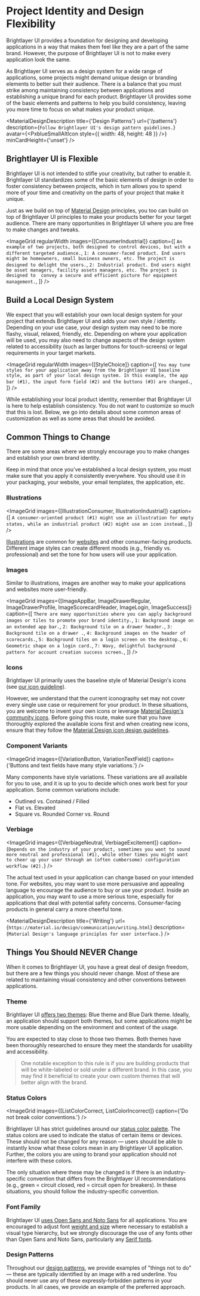 
<!-- KEYWORDS: design tutorial branding brand identity flexible flex -->

# Project Identity and Design Flexibility

Brightlayer UI provides a foundation for designing and developing applications in a way that makes them feel like they are a part of the same brand. However, the purpose of Brightlayer UI is not to make every application look the same.

As Brightlayer UI serves as a design system for a wide range of applications, some projects might demand unique design or branding elements to better suit their audience. There is a balance that you must strike among maintaining consistency between applications and establishing a unique brand for each product. Brightlayer UI provides some of the basic elements and patterns to help you build consistency, leaving you more time to focus on what makes your product unique.

<MaterialDesignDescription
    title={'Design Patterns'}
    url={'/patterns'}
    description={`Follow Brightlayer UI's design pattern guidelines.`}
    avatar={<PxblueSmallAltIcon style={{ width: 48, height: 48 }} />}
    minCardHeight={'unset'}
/>

## Brightlayer UI is Flexible

Brightlayer UI is not intended to stifle your creativity, but rather to enable it. Brightlayer UI standardizes some of the basic elements of design in order to foster consistency between projects, which in turn allows you to spend more of your time and creativity on the parts of your project that make it unique.

Just as we build on top of [Material Design](https://material.io) principles, you too can build on top of Brightlayer UI principles to make your products better for your target audience. There are many opportunities in Brightlayer UI where you are free to make changes and tweaks.

<ImageGrid
    regularWidth
    images={[ConsumerIndustrial]}
    caption={[
        `An example of two projects, both designed to control devices, but with a different targeted audience.`,
        `1: A consumer-faced product. End users might be homeowners, small business owners, etc. The project is designed to delight the users.`,
        `2: Industrial product. End users might be asset managers, facility assets managers, etc. The project is designed to  convey a secure and efficient picture for equipment management.`,
    ]}
/>

## Build a Local Design System

We expect that you will establish your own local design system for your project that extends Brightlayer UI and adds your own style / identity. Depending on your use case, your design system may need to be more flashy, visual, relaxed, friendly, etc. Depending on where your application will be used, you may also need to change aspects of the design system related to accessibility (such as larger buttons for touch-screens) or legal requirements in your target markets.

<ImageGrid
    regularWidth
    images={[StyleChoice]}
    caption={[
        `You may tune styles for your application away from the Brightlayer UI baseline style, as part of your local design system. In this example, the app bar (#1), the input form field (#2) and the buttons (#3) are changed.`,
    ]}
/>

While establishing your local product identity, remember that Brightlayer UI is here to help establish consistency. You do not want to customize so much that this is lost. Below, we go into details about some common areas of customization as well as some areas that should be avoided.

## Common Things to Change

There are some areas where we strongly encourage you to make changes and establish your own brand identity.

Keep in mind that once you've established a local design system, you must make sure that you apply it consistently everywhere. You should use it in your packaging, your website, your email templates, the application, etc.

### Illustrations

<ImageGrid
    images={[IllustrationConsumer, IllustrationIndustrial]}
    caption={[
        `A consumer-oriented product (#1) might use an illustration for empty states, while an industrial product (#2) might use an icon instead.`,
    ]}
/>

[Illustrations](/style/illustrations) are common for [websites](/design/websites) and other consumer-facing products. Different image styles can create different moods (e.g., friendly vs. professional) and set the tone for how users will use your application.

### Images

Similar to illustrations, images are another way to make your applications and websites more user-friendly.

<ImageGrid
    images={[ImageAppBar, ImageDrawerRegular, ImageDrawerProfile, ImageScorecardHeader, ImageLogin, ImageSuccess]}
    caption={[
        `There are many opportunities where you can apply background images or tiles to promote your brand identity.`,
        `1: Background image on an extended app bar.`,
        `2: Background tile on a drawer header.`,
        `3: Background tile on a drawer .`,
        `4: Background images on the header of scorecards.`,
        `5: Background tiles on a login screen on the desktop.`,
        `6: Geometric shape on a login card.`,
        `7: Wavy, delightful background pattern for account creation success screen.`,
    ]}
/>

### Icons

Brightlayer UI primarily uses the baseline style of Material Design's icons (see [our icon guideline](/style/icon-guideline)).

However, we understand that the current iconography set may not cover every single use case or requirement for your product. In these situations, you are welcome to invent your own icons or leverage [Material Design's community icons](https://materialdesignicons.com/). Before going this route, make sure that you have thoroughly explored the available icons first and when creating new icons, ensure that they follow the [Material Design icon design guidelines](https://material.io/design/iconography/system-icons.html#design-principles).

### Component Variants

<ImageGrid
    images={[VariationButton, VariationTextField]}
    caption={'Buttons and text fields have many style variations.'}
/>

Many components have style variations. These variations are all available for you to use, and it is up to you to decide which ones work best for your application. Some common variations include:

-   Outlined vs. Contained / Filled
-   Flat vs. Elevated
-   Square vs. Rounded Corner vs. Round

### Verbiage

<ImageGrid
    images={[VerbiageNeutral, VerbiageExcitement]}
    caption={`Depends on the industry of your product, sometimes you want to sound more neutral and professional (#1), while other times you might want to cheer up your user through an (often cumbersome) configuration workflow (#2).`}
/>

The actual text used in your application can change based on your intended tone. For websites, you may want to use more persuasive and appealing language to encourage the audience to buy or use your product. Inside an application, you may want to use a more serious tone, especially for applications that deal with potential safety concerns. Consumer-facing products in general carry a more cheerful tone.

<MaterialDesignDescription
    title={'Writing'}
    url={`https://material.io/design/communication/writing.html`}
    description={`Material Design's language principles for user interface.`}
/>

## Things You Should NEVER Change

When it comes to Brightlayer UI, you have a great deal of design freedom, but there are a few things you should never change. Most of these are related to maintaining visual consistency and other conventions between applications.

### Theme

Brightlayer UI [offers two themes](/style/themes): Blue theme and Blue Dark theme. Ideally, an application should support both themes, but some applications might be more usable depending on the environment and context of the usage.

You are expected to stay close to those two themes. Both themes have been thoroughly researched to ensure they meet the standards for usability and accessibility.

> One notable exception to this rule is if you are building products that will be white-labeled or sold under a different brand. In this case, you may find it beneficial to create your own custom themes that will better align with the brand.

### Status Colors

<ImageGrid images={[ListColorCorrect, ListColorIncorrect]} caption={'Do not break color conventions.'} />

Brightlayer UI has strict guidelines around our [status color palette](/style/color). The status colors are used to indicate the status of certain items or devices. These should not be changed for any reason — users should be able to instantly know what these colors mean in any Brightlayer UI application. Further, the colors you are using to brand your application should not interfere with these colors.

The only situation where these may be changed is if there is an industry-specific convention that differs from the Brightlayer UI recommendations (e.g., green = circuit closed, red = circuit open for breakers). In these situations, you should follow the industry-specific convention.

### Font Family

Brightlayer UI [uses Open Sans and Noto Sans](/style/typography) for all applications. You are encouraged to adjust font [weight and size](/style/typography#customization) where necessary to establish a visual type hierarchy, but we strongly discourage the use of any fonts other than Open Sans and Noto Sans, particularly any [Serif fonts](https://en.wikipedia.org/wiki/Serif).

### Design Patterns

Throughout our [design patterns](/patterns), we provide examples of "things not to do" — these are typically identified by an image with a red underline. You should never use any of these expressly-forbidden patterns in your products. In all cases, we provide an example of the preferred approach.
